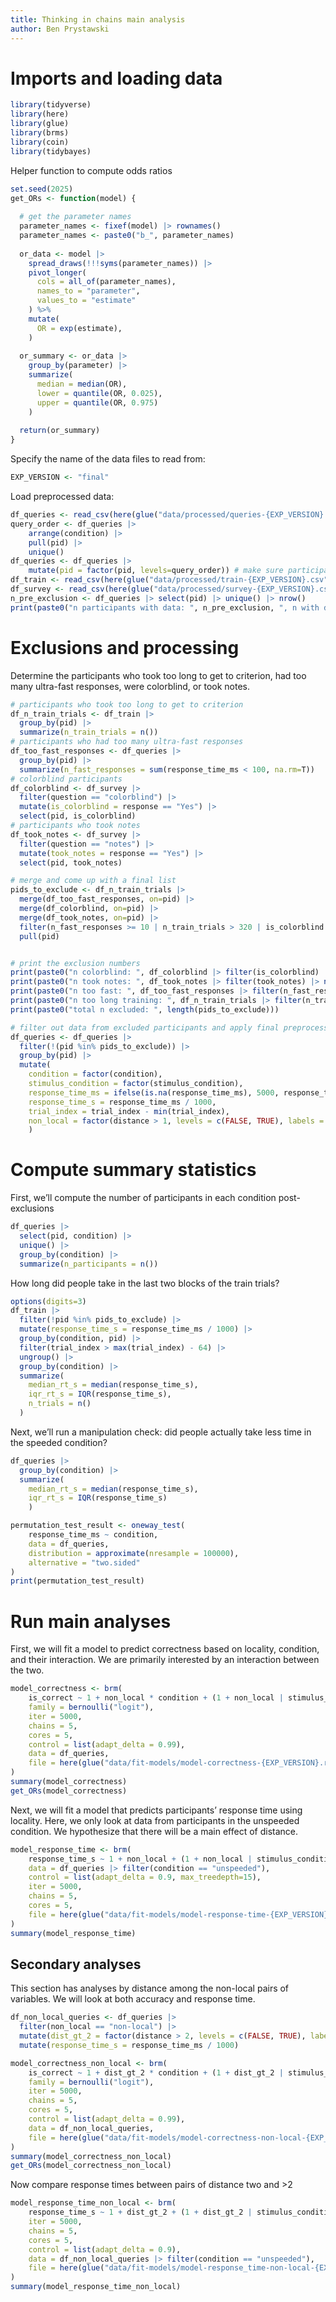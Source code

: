 ```yaml
---
title: Thinking in chains main analysis
author: Ben Prystawski
---
```


# Imports and loading data


```r
library(tidyverse)
library(here)
library(glue)
library(brms)
library(coin)
library(tidybayes)
```

Helper function to compute odds ratios

```r
set.seed(2025)
get_ORs <- function(model) {
  
  # get the parameter names
  parameter_names <- fixef(model) |> rownames()
  parameter_names <- paste0("b_", parameter_names)
  
  or_data <- model |>
    spread_draws(!!!syms(parameter_names)) |>
    pivot_longer(
      cols = all_of(parameter_names),
      names_to = "parameter",
      values_to = "estimate"
    ) %>%
    mutate(
      OR = exp(estimate),
    )
  
  or_summary <- or_data |>
    group_by(parameter) |>
    summarize(
      median = median(OR),
      lower = quantile(OR, 0.025),
      upper = quantile(OR, 0.975)
    )
  
  return(or_summary)
}
```

Specify the name of the data files to read from:

```r
EXP_VERSION <- "final"
```

Load preprocessed data:

```r
df_queries <- read_csv(here(glue("data/processed/queries-{EXP_VERSION}.csv")))
query_order <- df_queries |>
    arrange(condition) |>
    pull(pid) |>
    unique()
df_queries <- df_queries |>
    mutate(pid = factor(pid, levels=query_order)) # make sure participant id is treated as a factor
df_train <- read_csv(here(glue("data/processed/train-{EXP_VERSION}.csv")))
df_survey <- read_csv(here(glue("data/processed/survey-{EXP_VERSION}.csv")))
n_pre_exclusion <- df_queries |> select(pid) |> unique() |> nrow()
print(paste0("n participants with data: ", n_pre_exclusion, ", n with data lost: ", 184 - n_pre_exclusion))
```

# Exclusions and processing

Determine the participants who took too long to get to criterion, had too many
ultra-fast responses, were colorblind, or took notes.

```r
# participants who took too long to get to criterion
df_n_train_trials <- df_train |>
  group_by(pid) |>
  summarize(n_train_trials = n())
# participants who had too many ultra-fast responses
df_too_fast_responses <- df_queries |>
  group_by(pid) |>
  summarize(n_fast_responses = sum(response_time_ms < 100, na.rm=T))
# colorblind participants
df_colorblind <- df_survey |>
  filter(question == "colorblind") |>
  mutate(is_colorblind = response == "Yes") |>
  select(pid, is_colorblind)
# participants who took notes
df_took_notes <- df_survey |>
  filter(question == "notes") |>
  mutate(took_notes = response == "Yes") |>
  select(pid, took_notes)

# merge and come up with a final list
pids_to_exclude <- df_n_train_trials |>
  merge(df_too_fast_responses, on=pid) |>
  merge(df_colorblind, on=pid) |>
  merge(df_took_notes, on=pid) |>
  filter(n_fast_responses >= 10 | n_train_trials > 320 | is_colorblind | took_notes) |>
  pull(pid)


# print the exclusion numbers
print(paste0("n colorblind: ", df_colorblind |> filter(is_colorblind) |> nrow()))
print(paste0("n took notes: ", df_took_notes |> filter(took_notes) |> nrow()))
print(paste0("n too fast: ", df_too_fast_responses |> filter(n_fast_responses >= 10) |> nrow()))
print(paste0("n too long training: ", df_n_train_trials |> filter(n_train_trials >= 320) |> nrow()))
print(paste0("total n excluded: ", length(pids_to_exclude)))

# filter out data from excluded participants and apply final preprocessing steps
df_queries <- df_queries |>
  filter(!(pid %in% pids_to_exclude)) |>
  group_by(pid) |>
  mutate(
    condition = factor(condition),
    stimulus_condition = factor(stimulus_condition),
    response_time_ms = ifelse(is.na(response_time_ms), 5000, response_time_ms),
    response_time_s = response_time_ms / 1000,
    trial_index = trial_index - min(trial_index),
    non_local = factor(distance > 1, levels = c(FALSE, TRUE), labels = c("local", "non-local"))
    )
```

# Compute summary statistics

First, we'll compute the number of participants in each condition post-exclusions

```r
df_queries |>
  select(pid, condition) |>
  unique() |>
  group_by(condition) |>
  summarize(n_participants = n())
```

How long did people take in the last two blocks of the train trials?

```r
options(digits=3)
df_train |>
  filter(!pid %in% pids_to_exclude) |>
  mutate(response_time_s = response_time_ms / 1000) |>
  group_by(condition, pid) |>
  filter(trial_index > max(trial_index) - 64) |>
  ungroup() |>
  group_by(condition) |>
  summarize(
    median_rt_s = median(response_time_s),
    iqr_rt_s = IQR(response_time_s),
    n_trials = n()
  )
```

Next, we'll run a manipulation check: did people actually take less time in the speeded condition?

```r
df_queries |>
  group_by(condition) |>
  summarize(
    median_rt_s = median(response_time_s),
    iqr_rt_s = IQR(response_time_s)
    )

permutation_test_result <- oneway_test(
    response_time_ms ~ condition,
    data = df_queries,
    distribution = approximate(nresample = 100000),
    alternative = "two.sided"
)
print(permutation_test_result)
```

# Run main analyses

First, we will fit a model to predict correctness based on locality, condition, 
and their interaction. We are primarily interested by an interaction between the
two.

```r
model_correctness <- brm(
    is_correct ~ 1 + non_local * condition + (1 + non_local | stimulus_condition / pid),
    family = bernoulli("logit"),
    iter = 5000,
    chains = 5,
    cores = 5,
    control = list(adapt_delta = 0.99),
    data = df_queries,
    file = here(glue("data/fit-models/model-correctness-{EXP_VERSION}.rds")),
)
summary(model_correctness)
get_ORs(model_correctness)
```

Next, we will fit a model that predicts participants' response time using locality.
Here, we only look at data from participants in the unspeeded condition. We 
hypothesize that there will be a main effect of distance.

```r
model_response_time <- brm(
    response_time_s ~ 1 + non_local + (1 + non_local | stimulus_condition / pid),
    data = df_queries |> filter(condition == "unspeeded"),
    control = list(adapt_delta = 0.9, max_treedepth=15),
    iter = 5000,
    chains = 5,
    cores = 5,
    file = here(glue("data/fit-models/model-response-time-{EXP_VERSION}.rds")),
)
summary(model_response_time)
```

## Secondary analyses

This section has analyses by distance among the non-local pairs of variables. We
will look at both accuracy and response time.

```r
df_non_local_queries <- df_queries |>
  filter(non_local == "non-local") |>
  mutate(dist_gt_2 = factor(distance > 2, levels = c(FALSE, TRUE), labels = c("2", "gt 2"))) |>
  mutate(response_time_s = response_time_ms / 1000)
```

```r
model_correctness_non_local <- brm(
    is_correct ~ 1 + dist_gt_2 * condition + (1 + dist_gt_2 | stimulus_condition / pid),
    family = bernoulli("logit"),
    iter = 5000,
    chains = 5,
    cores = 5,
    control = list(adapt_delta = 0.99),
    data = df_non_local_queries,
    file = here(glue("data/fit-models/model-correctness-non-local-{EXP_VERSION}.rds")),
)
summary(model_correctness_non_local)
get_ORs(model_correctness_non_local)
```

Now compare response times between pairs of distance two and >2

```r
model_response_time_non_local <- brm(
    response_time_s ~ 1 + dist_gt_2 + (1 + dist_gt_2 | stimulus_condition / pid),
    iter = 5000,
    chains = 5,
    cores = 5,
    control = list(adapt_delta = 0.9),
    data = df_non_local_queries |> filter(condition == "unspeeded"),
    file = here(glue("data/fit-models/model-response_time-non-local-{EXP_VERSION}.rds")),
)
summary(model_response_time_non_local)
```
